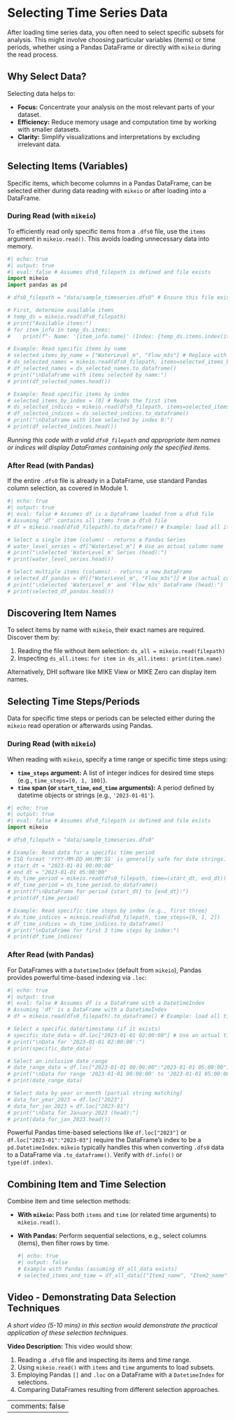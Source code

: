 # Selecting Time Series Data

After loading time series data, you often need to select specific subsets for analysis. This might involve choosing particular variables (items) or time periods, whether using a Pandas DataFrame or directly with `mikeio` during the read process.

## Why Select Data?

Selecting data helps to:

*   **Focus:** Concentrate your analysis on the most relevant parts of your dataset.
*   **Efficiency:** Reduce memory usage and computation time by working with smaller datasets.
*   **Clarity:** Simplify visualizations and interpretations by excluding irrelevant data.

## Selecting Items (Variables)

Specific items, which become columns in a Pandas DataFrame, can be selected either during data reading with `mikeio` or after loading into a DataFrame.

### During Read (with `mikeio`)

To efficiently read only specific items from a `.dfs0` file, use the `items` argument in `mikeio.read()`. This avoids loading unnecessary data into memory.

```python
#| echo: true
#| output: true
#| eval: false # Assumes dfs0_filepath is defined and file exists
import mikeio
import pandas as pd

# dfs0_filepath = "data/sample_timeseries.dfs0" # Ensure this file exists

# First, determine available items
# temp_ds = mikeio.read(dfs0_filepath)
# print("Available items:")
# for item_info in temp_ds.items:
#    print(f"- Name: '{item_info.name}' (Index: {temp_ds.items.index(item_info)})")

# Example: Read specific items by name
# selected_items_by_name = ["WaterLevel_m", "Flow_m3s"] # Replace with actual item names
# ds_selected_names = mikeio.read(dfs0_filepath, items=selected_items_by_name)
# df_selected_names = ds_selected_names.to_dataframe()
# print("\nDataFrame with items selected by name:")
# print(df_selected_names.head())

# Example: Read specific items by index
# selected_items_by_index = [0] # Reads the first item
# ds_selected_indices = mikeio.read(dfs0_filepath, items=selected_items_by_index)
# df_selected_indices = ds_selected_indices.to_dataframe()
# print("\nDataFrame with item selected by index 0:")
# print(df_selected_indices.head())
```

*Running this code with a valid `dfs0_filepath` and appropriate item names or indices will display DataFrames containing only the specified items.*

### After Read (with Pandas)

If the entire `.dfs0` file is already in a DataFrame, use standard Pandas column selection, as covered in Module 1.

```python
#| echo: true
#| output: true
#| eval: false # Assumes df is a DataFrame loaded from a dfs0 file
# Assuming 'df' contains all items from a dfs0 file
# df = mikeio.read(dfs0_filepath).to_dataframe() # Example: load all items

# Select a single item (column) - returns a Pandas Series
# water_level_series = df["WaterLevel_m"] # Use an actual column name
# print("\nSelected 'WaterLevel_m' Series (head):")
# print(water_level_series.head())

# Select multiple items (columns) - returns a new DataFrame
# selected_df_pandas = df[["WaterLevel_m", "Flow_m3s"]] # Use actual column names
# print("\nSelected 'WaterLevel_m' and 'Flow_m3s' DataFrame (head):")
# print(selected_df_pandas.head())
```

::: {.callout-tip}
## Discovering Item Names

To select items by name with `mikeio`, their exact names are required. Discover them by:

1.  Reading the file without item selection: `ds_all = mikeio.read(filepath)`
2.  Inspecting `ds_all.items`: `for item in ds_all.items: print(item.name)`

Alternatively, DHI software like MIKE View or MIKE Zero can display item names.
:::

## Selecting Time Steps/Periods

Data for specific time steps or periods can be selected either during the `mikeio` read operation or afterwards using Pandas.

### During Read (with `mikeio`)

When reading with `mikeio`, specify a time range or specific time steps using:

*   **`time_steps` argument:** A list of integer indices for desired time steps (e.g., `time_steps=[0, 1, 100]`).
*   **`time` span (or `start_time`, `end_time` arguments):** A period defined by datetime objects or strings (e.g., `'2023-01-01'`).

```python
#| echo: true
#| output: true
#| eval: false # Assumes dfs0_filepath is defined and file exists
import mikeio

# dfs0_filepath = "data/sample_timeseries.dfs0"

# Example: Read data for a specific time period
# ISO format 'YYYY-MM-DD HH:MM:SS' is generally safe for date strings.
# start_dt = "2023-01-01 00:00:00"
# end_dt = "2023-01-01 05:00:00" 
# ds_time_period = mikeio.read(dfs0_filepath, time=(start_dt, end_dt))
# df_time_period = ds_time_period.to_dataframe()
# print(f"\nDataFrame for period {start_dt} to {end_dt}:")
# print(df_time_period)

# Example: Read specific time steps by index (e.g., first three)
# ds_time_indices = mikeio.read(dfs0_filepath, time_steps=[0, 1, 2])
# df_time_indices = ds_time_indices.to_dataframe()
# print("\nDataFrame for first 3 time steps by index:")
# print(df_time_indices)
```

### After Read (with Pandas)

For DataFrames with a `DatetimeIndex` (default from `mikeio`), Pandas provides powerful time-based indexing via `.loc`:

```python
#| echo: true
#| output: true
#| eval: false # Assumes df is a DataFrame with a DatetimeIndex
# Assuming 'df' is a DataFrame with a DatetimeIndex
# df = mikeio.read(dfs0_filepath).to_dataframe() # Example: load all time steps

# Select a specific date/timestamp (if it exists)
# specific_date_data = df.loc["2023-01-01 02:00:00"] # Use an actual timestamp
# print("\nData for '2023-01-01 02:00:00':")
# print(specific_date_data)

# Select an inclusive date range
# date_range_data = df.loc["2023-01-01 00:00:00":"2023-01-01 05:00:00"]
# print("\nData for range '2023-01-01 00:00:00' to '2023-01-01 05:00:00':")
# print(date_range_data)

# Select data by year or month (partial string matching)
# data_for_year_2023 = df.loc["2023"]
# data_for_jan_2023 = df.loc["2023-01"]
# print("\nData for January 2023 (head):")
# print(data_for_jan_2023.head())
```

::: {.callout-caution title="DatetimeIndex is Key!"}
Powerful Pandas time-based selections like `df.loc["2023"]` or `df.loc["2023-01":"2023-03"]` require the DataFrame's index to be a `pd.DatetimeIndex`. `mikeio` typically handles this when converting `.dfs0` data to a DataFrame via `.to_dataframe()`. Verify with `df.info()` or `type(df.index)`.
:::

## Combining Item and Time Selection

Combine item and time selection methods:

*   **With `mikeio`:** Pass both `items` and `time` (or related time arguments) to `mikeio.read()`.
*   **With Pandas:** Perform sequential selections, e.g., select columns (items), then filter rows by time.

    ```python
    #| echo: true
    #| output: false
    # Example with Pandas (assuming df_all_data exists)
    # selected_items_and_time = df_all_data[["Item1_name", "Item2_name"]].loc["2023-01-01":"2023-01-31"]
    ```

## Video - Demonstrating Data Selection Techniques

*A short video (5-10 mins) in this section would demonstrate the practical application of these selection techniques.*

**Video Description:** This video would show:

1.  Reading a `.dfs0` file and inspecting its items and time range.
2.  Using `mikeio.read()` with `items` and `time` arguments to load subsets.
3.  Employing Pandas `[]` and `.loc` on a DataFrame with a `DatetimeIndex` for selections.
4.  Comparing DataFrames resulting from different selection approaches.

---
comments: false
---